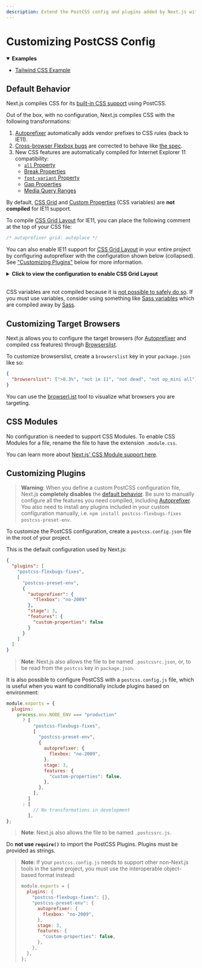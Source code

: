 ```yaml
---
description: Extend the PostCSS config and plugins added by Next.js with your own.
---
```


# Customizing PostCSS Config

<details open>
  <summary>
    <b>Examples</b>
  </summary>
  <ul>
    <li>
      <a href="https://github.com/vercel/next.js/tree/canary/examples/with-tailwindcss">
        Tailwind CSS Example
      </a>
    </li>
  </ul>
</details>

## Default Behavior

Next.js compiles CSS for its [built-in CSS support](/docs/basic-features/built-in-css-support.md) using PostCSS.

Out of the box, with no configuration, Next.js compiles CSS with the following transformations:

1. [Autoprefixer](https://github.com/postcss/autoprefixer) automatically adds vendor prefixes to CSS rules (back to IE11).
1. [Cross-browser Flexbox bugs](https://github.com/philipwalton/flexbugs) are corrected to behave like [the spec](https://www.w3.org/TR/css-flexbox-1/).
1. New CSS features are automatically compiled for Internet Explorer 11 compatibility:
   - [`all` Property](https://developer.mozilla.org/en-US/docs/Web/CSS/all)
   - [Break Properties](https://developer.mozilla.org/en-US/docs/Web/CSS/break-after)
   - [`font-variant` Property](https://developer.mozilla.org/en-US/docs/Web/CSS/font-variant)
   - [Gap Properties](https://developer.mozilla.org/en-US/docs/Web/CSS/gap)
   - [Media Query Ranges](https://developer.mozilla.org/en-US/docs/Web/CSS/Media_Queries/Using_media_queries#Syntax_improvements_in_Level_4)

By default, [CSS Grid](https://www.w3.org/TR/css-grid-1/) and [Custom Properties](https://developer.mozilla.org/en-US/docs/Web/CSS/var) (CSS variables) are **not compiled** for IE11 support.

To compile [CSS Grid Layout](https://developer.mozilla.org/en-US/docs/Web/CSS/grid) for IE11, you can place the following comment at the top of your CSS file:

```css
/* autoprefixer grid: autoplace */
```

You can also enable IE11 support for [CSS Grid Layout](https://developer.mozilla.org/en-US/docs/Web/CSS/grid)
in your entire project by configuring autoprefixer with the configuration shown below (collapsed).
See ["Customizing Plugins"](#customizing-plugins) below for more information.

<details>
<summary><strong>Click to view the configuration to enable CSS Grid Layout</strong></summary>

```json
{
  "plugins": [
    "postcss-flexbugs-fixes",
    [
      "postcss-preset-env",
      {
        "autoprefixer": {
          "flexbox": "no-2009",
          "grid": "autoplace"
        },
        "stage": 3,
        "features": {
          "custom-properties": false
        }
      }
    ]
  ]
}
```

</details>
<br/>

CSS variables are not compiled because it is [not possible to safely do so](https://github.com/MadLittleMods/postcss-css-variables#caveats).
If you must use variables, consider using something like [Sass variables](https://sass-lang.com/documentation/variables) which are compiled away by [Sass](https://sass-lang.com/).

## Customizing Target Browsers

Next.js allows you to configure the target browsers (for [Autoprefixer](https://github.com/postcss/autoprefixer) and compiled css features) through [Browserslist](https://github.com/browserslist/browserslist).

To customize browserslist, create a `browserslist` key in your `package.json` like so:

```json
{
  "browserslist": [">0.3%", "not ie 11", "not dead", "not op_mini all"]
}
```

You can use the [browserl.ist](https://browserl.ist/?q=%3E0.3%25%2C+not+ie+11%2C+not+dead%2C+not+op_mini+all) tool to visualize what browsers you are targeting.

## CSS Modules

No configuration is needed to support CSS Modules. To enable CSS Modules for a file, rename the file to have the extension `.module.css`.

You can learn more about [Next.js' CSS Module support here](/docs/basic-features/built-in-css-support.md).

## Customizing Plugins

> **Warning**: When you define a custom PostCSS configuration file, Next.js **completely disables** the [default behavior](#default-behavior).
> Be sure to manually configure all the features you need compiled, including [Autoprefixer](https://github.com/postcss/autoprefixer).
> You also need to install any plugins included in your custom configuration manually, i.e. `npm install postcss-flexbugs-fixes postcss-preset-env`.

To customize the PostCSS configuration, create a `postcss.config.json` file in the root of your project.

This is the default configuration used by Next.js:

```json
{
  "plugins": [
    "postcss-flexbugs-fixes",
    [
      "postcss-preset-env",
      {
        "autoprefixer": {
          "flexbox": "no-2009"
        },
        "stage": 3,
        "features": {
          "custom-properties": false
        }
      }
    ]
  ]
}
```

> **Note**: Next.js also allows the file to be named `.postcssrc.json`, or, to be read from the `postcss` key in `package.json`.

It is also possible to configure PostCSS with a `postcss.config.js` file, which is useful when you want to conditionally include plugins based on environment:

```js
module.exports = {
  plugins:
    process.env.NODE_ENV === "production"
      ? [
          "postcss-flexbugs-fixes",
          [
            "postcss-preset-env",
            {
              autoprefixer: {
                flexbox: "no-2009",
              },
              stage: 3,
              features: {
                "custom-properties": false,
              },
            },
          ],
        ]
      : [
          // No transformations in development
        ],
};
```

> **Note**: Next.js also allows the file to be named `.postcssrc.js`.

Do **not use `require()`** to import the PostCSS Plugins. Plugins must be provided as strings.

> **Note**: If your `postcss.config.js` needs to support other non-Next.js tools in the same project, you must use the interoperable object-based format instead:
>
> ```js
> module.exports = {
>   plugins: {
>     "postcss-flexbugs-fixes": {},
>     "postcss-preset-env": {
>       autoprefixer: {
>         flexbox: "no-2009",
>       },
>       stage: 3,
>       features: {
>         "custom-properties": false,
>       },
>     },
>   },
> };
> ```

